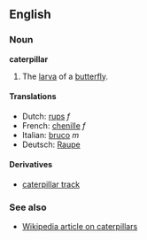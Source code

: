 ==English==
===Noun===
'''caterpillar'''

#The [[larva]] of a [[butterfly]].

====Translations====
*Dutch: [[rups]] ''f''
*French: [[chenille]] ''f''
*Italian: [[bruco]] ''m''
*Deutsch: [[Raupe]] 

====Derivatives====
*[[caterpillar track]]

===See also===
*[[en:caterpillar|Wikipedia article on caterpillars]]